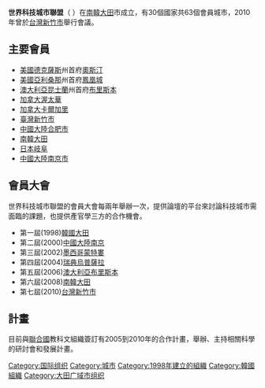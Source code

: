 '''世界科技城市聯盟'''（{{lang-ko|세계과학도시연합}}  {{lang-en|World Technopolis Association}}）在[[南韓|南韓]][[大田|大田]]市成立，有30個國家共63個會員城市，2010年曾於[[台灣|台灣]][[新竹市|新竹市]]舉行會議。
== 主要會員 ==
*[[美國|美國]][[德克薩斯|德克薩斯]]州首府[[奧斯汀|奧斯汀]]
*[[美國|美國]][[亞利桑那|亞利桑那]]州首府[[鳳凰城|鳳凰城]]
*[[澳大利亞|澳大利亞]][[昆士蘭|昆士蘭]]州首府[[布里斯本|布里斯本]]
*[[加拿大|加拿大]][[渥太華|渥太華]]
*[[加拿大|加拿大]][[卡爾加里|卡爾加里]]
*[[臺灣|臺灣]][[新竹市|新竹市]]
*[[中國大陸|中國大陸]][[合肥市|合肥市]]
*[[南韓|南韓]][[大田|大田]]
*[[日本|日本]][[岐阜市|岐阜]]
*[[中國大陸|中國大陸]][[南京市|南京市]]

== 會員大會 ==
世界科技城市聯盟的會員大會每兩年舉辦一次，提供論壇的平台來討論科技城市需面臨的課題，也提供產官學三方的合作機會。
*第一屆(1998)[[韓國|韓國]][[大田|大田]]
*第二屆(2000)[[中國大陸|中國大陸]][[南京|南京]]
*第三屆(2002)[[墨西哥|墨西哥]][[蒙特婁|蒙特婁]]
*第四屆(2004)[[瑞典|瑞典]][[烏普薩拉|烏普薩拉]]
*第五屆(2006)[[澳大利亞|澳大利亞]][[布里斯本|布里斯本]]
*第六屆(2008)[[南韓|南韓]][[大田|大田]]
*第七屆(2010)[[台灣|台灣]][[新竹市|新竹市]]

== 計畫 ==
目前與[[聯合國|聯合國]]教科文組織簽訂有2005到2010年的合作計畫，舉辦、主持相關科學的研討會和發展計畫。 

[[Category:国际组织|Category:国际组织]]
[[Category:城市|Category:城市]]
[[Category:1998年建立的組織|Category:1998年建立的組織]]
[[Category:韓國組織|Category:韓國組織]]
[[Category:大田广域市组织|Category:大田广域市组织]]